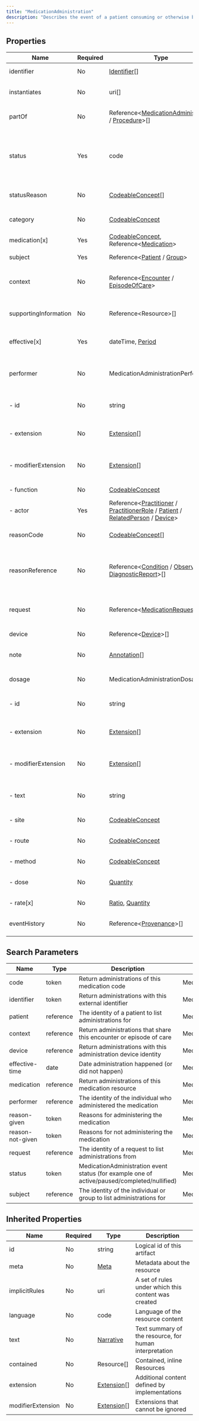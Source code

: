 ```yaml
---
title: "MedicationAdministration"
description: "Describes the event of a patient consuming or otherwise being administered a medication.  This may be as simple as swallowing a tablet or it may be a long running infusion.  Related resources tie this event to the authorizing prescription, and the specific encounter between patient and health care practitioner."
---
```


## Properties

| Name                  | Required | Type                                                                                                                                                                                                                                                                                                      | Description                                                                         |
| --------------------- | -------- | --------------------------------------------------------------------------------------------------------------------------------------------------------------------------------------------------------------------------------------------------------------------------------------------------------- | ----------------------------------------------------------------------------------- |
| identifier            | No       | [Identifier](/medical-api/fhir/data-types/identifier)[]                                                                                                                                                                                                                                                   | External identifier                                                                 |
| instantiates          | No       | uri[]                                                                                                                                                                                                                                                                                                     | Instantiates protocol or definition                                                 |
| partOf                | No       | Reference&lt;[MedicationAdministration](/medical-api/fhir/resources/medicationadministration) / [Procedure](/medical-api/fhir/resources/procedure)&gt;[]                                                                                                                                                  | Part of referenced event                                                            |
| status                | Yes      | code                                                                                                                                                                                                                                                                                                      | in-progress / not-done / on-hold / completed / entered-in-error / stopped / unknown |
| statusReason          | No       | [CodeableConcept](/medical-api/fhir/data-types/codeableconcept)[]                                                                                                                                                                                                                                         | Reason administration not performed                                                 |
| category              | No       | [CodeableConcept](/medical-api/fhir/data-types/codeableconcept)                                                                                                                                                                                                                                           | Type of medication usage                                                            |
| medication[x]         | Yes      | [CodeableConcept](/medical-api/fhir/data-types/codeableconcept), Reference&lt;[Medication](/medical-api/fhir/resources/medication)&gt;                                                                                                                                                                    | What was administered                                                               |
| subject               | Yes      | Reference&lt;[Patient](/medical-api/fhir/resources/patient) / [Group](/medical-api/fhir/resources/group)&gt;                                                                                                                                                                                              | Who received medication                                                             |
| context               | No       | Reference&lt;[Encounter](/medical-api/fhir/resources/encounter) / [EpisodeOfCare](/medical-api/fhir/resources/episodeofcare)&gt;                                                                                                                                                                          | Encounter or Episode of Care administered as part of                                |
| supportingInformation | No       | Reference&lt;Resource&gt;[]                                                                                                                                                                                                                                                                               | Additional information to support administration                                    |
| effective[x]          | Yes      | dateTime, [Period](/medical-api/fhir/data-types/period)                                                                                                                                                                                                                                                   | Start and end time of administration                                                |
| performer             | No       | MedicationAdministrationPerformer                                                                                                                                                                                                                                                                         | Who performed the medication administration and what they did                       |
| - id                  | No       | string                                                                                                                                                                                                                                                                                                    | Unique id for inter-element referencing                                             |
| - extension           | No       | [Extension](/medical-api/fhir/data-types/extension)[]                                                                                                                                                                                                                                                     | Additional content defined by implementations                                       |
| - modifierExtension   | No       | [Extension](/medical-api/fhir/data-types/extension)[]                                                                                                                                                                                                                                                     | Extensions that cannot be ignored even if unrecognized                              |
| - function            | No       | [CodeableConcept](/medical-api/fhir/data-types/codeableconcept)                                                                                                                                                                                                                                           | Type of performance                                                                 |
| - actor               | Yes      | Reference&lt;[Practitioner](/medical-api/fhir/resources/practitioner) / [PractitionerRole](/medical-api/fhir/resources/practitionerrole) / [Patient](/medical-api/fhir/resources/patient) / [RelatedPerson](/medical-api/fhir/resources/relatedperson) / [Device](/medical-api/fhir/resources/device)&gt; | Who performed the medication administration                                         |
| reasonCode            | No       | [CodeableConcept](/medical-api/fhir/data-types/codeableconcept)[]                                                                                                                                                                                                                                         | Reason administration performed                                                     |
| reasonReference       | No       | Reference&lt;[Condition](/medical-api/fhir/resources/condition) / [Observation](/medical-api/fhir/resources/observation) / [DiagnosticReport](/medical-api/fhir/resources/diagnosticreport)&gt;[]                                                                                                         | Condition or observation that supports why the medication was administered          |
| request               | No       | Reference&lt;[MedicationRequest](/medical-api/fhir/resources/medicationrequest)&gt;                                                                                                                                                                                                                       | Request administration performed against                                            |
| device                | No       | Reference&lt;[Device](/medical-api/fhir/resources/device)&gt;[]                                                                                                                                                                                                                                           | Device used to administer                                                           |
| note                  | No       | [Annotation](/medical-api/fhir/data-types/annotation)[]                                                                                                                                                                                                                                                   | Information about the administration                                                |
| dosage                | No       | MedicationAdministrationDosage                                                                                                                                                                                                                                                                            | Details of how medication was taken                                                 |
| - id                  | No       | string                                                                                                                                                                                                                                                                                                    | Unique id for inter-element referencing                                             |
| - extension           | No       | [Extension](/medical-api/fhir/data-types/extension)[]                                                                                                                                                                                                                                                     | Additional content defined by implementations                                       |
| - modifierExtension   | No       | [Extension](/medical-api/fhir/data-types/extension)[]                                                                                                                                                                                                                                                     | Extensions that cannot be ignored even if unrecognized                              |
| - text                | No       | string                                                                                                                                                                                                                                                                                                    | Free text dosage instructions e.g. SIG                                              |
| - site                | No       | [CodeableConcept](/medical-api/fhir/data-types/codeableconcept)                                                                                                                                                                                                                                           | Body site administered to                                                           |
| - route               | No       | [CodeableConcept](/medical-api/fhir/data-types/codeableconcept)                                                                                                                                                                                                                                           | Path of substance into body                                                         |
| - method              | No       | [CodeableConcept](/medical-api/fhir/data-types/codeableconcept)                                                                                                                                                                                                                                           | How drug was administered                                                           |
| - dose                | No       | [Quantity](/medical-api/fhir/data-types/quantity)                                                                                                                                                                                                                                                         | Amount of medication per dose                                                       |
| - rate[x]             | No       | [Ratio](/medical-api/fhir/data-types/ratio), [Quantity](/medical-api/fhir/data-types/quantity)                                                                                                                                                                                                            | Dose quantity per unit of time                                                      |
| eventHistory          | No       | Reference&lt;[Provenance](/medical-api/fhir/resources/provenance)&gt;[]                                                                                                                                                                                                                                   | A list of events of interest in the lifecycle                                       |

## Search Parameters

| Name             | Type      | Description                                                                                  | Expression                               |
| ---------------- | --------- | -------------------------------------------------------------------------------------------- | ---------------------------------------- |
| code             | token     | Return administrations of this medication code                                               | MedicationAdministration.medication      |
| identifier       | token     | Return administrations with this external identifier                                         | MedicationAdministration.identifier      |
| patient          | reference | The identity of a patient to list administrations for                                        | MedicationAdministration.subject         |
| context          | reference | Return administrations that share this encounter or episode of care                          | MedicationAdministration.context         |
| device           | reference | Return administrations with this administration device identity                              | MedicationAdministration.device          |
| effective-time   | date      | Date administration happened (or did not happen)                                             | MedicationAdministration.effective       |
| medication       | reference | Return administrations of this medication resource                                           | MedicationAdministration.medication      |
| performer        | reference | The identity of the individual who administered the medication                               | MedicationAdministration.performer.actor |
| reason-given     | token     | Reasons for administering the medication                                                     | MedicationAdministration.reasonCode      |
| reason-not-given | token     | Reasons for not administering the medication                                                 | MedicationAdministration.statusReason    |
| request          | reference | The identity of a request to list administrations from                                       | MedicationAdministration.request         |
| status           | token     | MedicationAdministration event status (for example one of active/paused/completed/nullified) | MedicationAdministration.status          |
| subject          | reference | The identity of the individual or group to list administrations for                          | MedicationAdministration.subject         |

## Inherited Properties

| Name              | Required | Type                                                  | Description                                            |
| ----------------- | -------- | ----------------------------------------------------- | ------------------------------------------------------ |
| id                | No       | string                                                | Logical id of this artifact                            |
| meta              | No       | [Meta](/medical-api/fhir/data-types/meta)             | Metadata about the resource                            |
| implicitRules     | No       | uri                                                   | A set of rules under which this content was created    |
| language          | No       | code                                                  | Language of the resource content                       |
| text              | No       | [Narrative](/medical-api/fhir/data-types/narrative)   | Text summary of the resource, for human interpretation |
| contained         | No       | Resource[]                                            | Contained, inline Resources                            |
| extension         | No       | [Extension](/medical-api/fhir/data-types/extension)[] | Additional content defined by implementations          |
| modifierExtension | No       | [Extension](/medical-api/fhir/data-types/extension)[] | Extensions that cannot be ignored                      |
